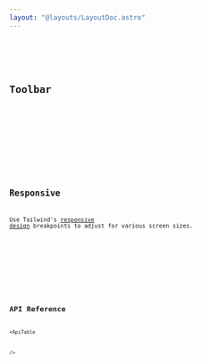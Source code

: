 ```yaml
---
layout: "@layouts/LayoutDoc.astro"
---
```




<Preview client:load>
  <Fragment slot="preview">
    <Example />
  </Fragment>
  <Fragment slot="code">
    <Code code={ExampleRaw} lang="tsx" />
  </Fragment>
</Preview>

## Toolbar

<Preview client:load>
  <Fragment slot="preview">
    <ExampleToolbar />
  </Fragment>
  <Fragment slot="code">
    <Code code={ExampleToolbarRaw} lang="tsx" />
  </Fragment>
</Preview>

## Responsive

Use Tailwind's [responsive design](https://tailwindcss.com/docs/responsive-design) breakpoints to adjust for various screen sizes.

<Preview client:load>
  <Fragment slot="preview">
    <ExampleResponsive client:load />
  </Fragment>
  <Fragment slot="code">
    <Code code={ExampleResponsiveRaw} lang="tsx" />
  </Fragment>
</Preview>

## API Reference

<ApiTable

/>
